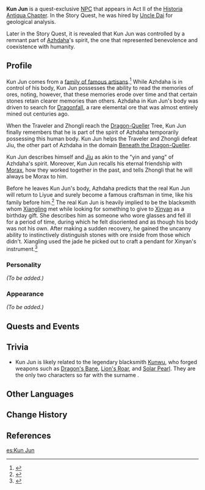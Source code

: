 {{Meta
<!-- REMOVE THIS TEMPLATE AFTER ADDING MISSING INFO -->
|missing_NPC_profile  = yes
}}
{{Character Infobox
|type             = Quest NPC
|image            = NPC Kun Jun.png
|region           = Liyue
|affiliation      = Kun Family
|title2           = Azhdaha <small>(in [[No Mere Stone]])</small>
|voiceEN          = [https://adinrudd.com/ Adin Rudd]<ref>Twitter: [https://twitter.com/AdinRudd/status/1387466635439534084 EN VA Self Announcement]</ref><br />[https://www.mattgreenbaumvo.com/ Matthew Greenbaum] <small>(Possessed)</small><ref>Twitter: [https://twitter.com/MattSGreenbaum/status/1387468522536640515 VA Matthew Greenbaum's Announcement]</ref>
|voiceCN          = [https://zh.moegirl.org.cn/刘北辰 Beichen Liu ({{zh|刘北辰}})]<ref>Bilibili: [https://www.bilibili.com/video/BV1Ev411j7Jf (CN) bilibili – Confirmed by VA Luyin (~10:20)]</ref>
|voiceJP          = {{w|Kōhei Kiyasu|Kouhei Kiyasu ({{ja|喜安 浩平}})}}<ref>Twitter: [https://twitter.com/Genshin_7/status/1383040103031869441 JP VA Announcement]</ref><ref>YouTube: [https://youtu.be/4AtYq6U3zHo Cast Interview of Kouhei Kiyasu]</ref>
|voiceKR          = 
}}
'''Kun Jun''' {{Lang|zh=昆钧|zh_rm=Kūn Jūn}} is a quest-exclusive [[NPC]] that appears in Act II of the [[Historia Antiqua Chapter]]. In the Story Quest, he was hired by [[Uncle Dai]] for geological analysis.

Later in the Story Quest, it is revealed that Kun Jun was controlled by a remnant part of [[Azhdaha]]'s spirit, the one that represented benevolence and coexistence with humanity.

==Profile==
<!-- detailed story/lore information goes here -->
{{Quote
|If you are the memory of the earth... then I am the memory of coexistence... of coexistence with humanity.
|Kun Jun <small>(as Azhdaha)</small> to Jiu <small>(as Azhdaha)</small>
}}

Kun Jun comes from a [[Kun Family|family of famous artisans]].<ref>{{Ref/Quest|Amidst Chaos, the Rock Is Unmoved}}</ref> While Azhdaha is in control of his body, Kun Jun possesses the ability to read the memories of ores, noting, however, that these memories erode over time and that certain stones retain clearer memories than others. Azhdaha in Kun Jun's body was driven to search for [[Dragonfall]], a rare elemental ore that was almost entirely mined out centuries ago.

When the Traveler and Zhongli reach the [[Dragon-Queller]] Tree, Kun Jun finally remembers that he is part of the spirit of Azhdaha temporarily possessing this human body. Kun Jun helps the Traveler and Zhongli defeat Jiu, the other part of Azhdaha in the domain [[Beneath the Dragon-Queller]].

Kun Jun describes himself and [[Jiu]] as akin to the "yin and yang" of Azhdaha's spirit. Moreover, Kun Jun recalls his eternal friendship with [[Morax]], how they worked together in the past, and tells Zhongli that he will always be Morax to him.

Before he leaves Kun Jun's body, Azhdaha predicts that the real Kun Jun will return to Liyue and surely become a famous craftsman in time, like his family before him.<ref>{{Ref/Quest|No Mere Stone}}</ref> The real Kun Jun is heavily implied to be the blacksmith whom [[Xiangling]] met while looking for something to give to [[Xinyan]] as a birthday gift. She describes him as someone who wore glasses and fell ill for a period of time, during which he felt disoriented and as though his body was not his own. After making a sudden recovery, he gained the uncanny ability to instinctively distinguish stones with ore inside from those which didn't. Xiangling used the jade he picked out to craft a pendant for Xinyan's instrument.<ref>{{Ref/Quest|Blazin' Trails (Part 2)}}</ref>

===Personality===
''(To be added.)''

===Appearance===
''(To be added.)''

==Quests and Events==
{{Quests and Events}}

==Trivia==
*Kun Jun is likely related to the legendary blacksmith [[Kunwu]], who forged weapons such as [[Dragon's Bane]], [[Lion's Roar]], and [[Solar Pearl]]. They are the only two characters so far with the surname {{Lang|Kun|zh=昆|zh_rm=Kūn}}.

==Other Languages==
{{Other Languages
|default_hidden = 1
|en      = Kun Jun
|zhs     = 昆钧
|zhs_rm  = Kūn Jūn
|zht     = 昆鈞
|zht_rm  = Kūn Jūn
|ja      = クンジュ
|ja_rm   = Kunju
|ko      = {{Rubi|곤|昆|균|鈞}}
|ko_rm   = Gon'gyun
|es      = Kun Jun
|fr      = Kun Jun
|ru      = Кунь Цзюнь
|th      = Kun Jun
|vi      = Kun Jun
|de      = Kun Jun
|id      = Kun Jun
|pt      = Kun Jun
|tr      = Kun Jun
|it      = Kun Jun
}}

==Change History==
{{Change History|1.5}}

==References==
{{Reflist}}

[[es:Kun Jun]]